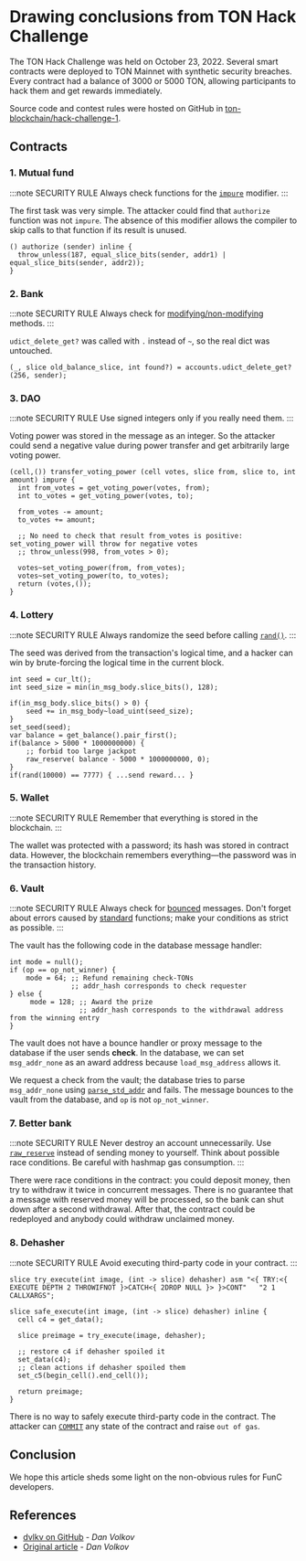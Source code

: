 
# Drawing conclusions from TON Hack Challenge

The TON Hack Challenge was held on October 23, 2022.
Several smart contracts were deployed to TON Mainnet with synthetic security breaches.
Every contract had a balance of 3000 or 5000 TON, allowing participants to hack them and get rewards immediately.

Source code and contest rules were hosted on GitHub in [ton-blockchain/hack-challenge-1](https://github.com/ton-blockchain/hack-challenge-1).

## Contracts

### 1. Mutual fund

:::note SECURITY RULE
Always check functions for the [`impure`](/v3/documentation/smart-contracts/func/docs/functions#impure-specifier) modifier.
:::

The first task was very simple. The attacker could find that `authorize` function was not `impure`. The absence of this modifier allows the compiler to skip calls to that function if its result is unused.

```func
() authorize (sender) inline {
  throw_unless(187, equal_slice_bits(sender, addr1) | equal_slice_bits(sender, addr2));
}
```

### 2. Bank

:::note SECURITY RULE
Always check for [modifying/non-modifying](/v3/documentation/smart-contracts/func/docs/statements#methods-calls) methods.
:::

`udict_delete_get?` was called with `.` instead of `~`, so the real dict was untouched.

```func
(_, slice old_balance_slice, int found?) = accounts.udict_delete_get?(256, sender);
```

### 3. DAO

:::note SECURITY RULE
Use signed integers only if you really need them.
:::

Voting power was stored in the message as an integer. So the attacker could send a negative value during power transfer and get arbitrarily large voting power.

```func
(cell,()) transfer_voting_power (cell votes, slice from, slice to, int amount) impure {
  int from_votes = get_voting_power(votes, from);
  int to_votes = get_voting_power(votes, to);

  from_votes -= amount;
  to_votes += amount;

  ;; No need to check that result from_votes is positive: set_voting_power will throw for negative votes
  ;; throw_unless(998, from_votes > 0);

  votes~set_voting_power(from, from_votes);
  votes~set_voting_power(to, to_votes);
  return (votes,());
}
```

### 4. Lottery

:::note SECURITY RULE
Always randomize the seed before calling [`rand()`](/v3/documentation/smart-contracts/func/docs/stdlib#rand).
:::

The seed was derived from the transaction's logical time, and a hacker can win by brute-forcing the logical time in the current block.

```func
int seed = cur_lt();
int seed_size = min(in_msg_body.slice_bits(), 128);

if(in_msg_body.slice_bits() > 0) {
    seed += in_msg_body~load_uint(seed_size);
}
set_seed(seed);
var balance = get_balance().pair_first();
if(balance > 5000 * 1000000000) {
    ;; forbid too large jackpot
    raw_reserve( balance - 5000 * 1000000000, 0);
}
if(rand(10000) == 7777) { ...send reward... }
```

### 5. Wallet

:::note SECURITY RULE
Remember that everything is stored in the blockchain.
:::

The wallet was protected with a password; its hash was stored in contract data. However, the blockchain remembers everything—the password was in the transaction history.

### 6. Vault

:::note SECURITY RULE
Always check for [bounced](/v3/documentation/smart-contracts/message-management/non-bounceable-messages) messages. Don't forget about errors caused by [standard](/v3/documentation/smart-contracts/func/docs/stdlib) functions; make your conditions as strict as possible.
:::

The vault has the following code in the database message handler:

```func
int mode = null();
if (op == op_not_winner) {
    mode = 64; ;; Refund remaining check-TONs
               ;; addr_hash corresponds to check requester
} else {
     mode = 128; ;; Award the prize
                 ;; addr_hash corresponds to the withdrawal address from the winning entry
}
```

The vault does not have a bounce handler or proxy message to the database if the user sends **check**. In the database, we can set `msg_addr_none` as an award address because `load_msg_address` allows it.

We request a check from the vault; the database tries to parse `msg_addr_none` using [`parse_std_addr`](/v3/documentation/smart-contracts/func/docs/stdlib#parse_std_addr) and fails. The message bounces to the vault from the database, and `op` is not `op_not_winner`.

### 7. Better bank

:::note SECURITY RULE
Never destroy an account unnecessarily. Use [`raw_reserve`](/v3/documentation/smart-contracts/func/docs/stdlib#raw_reserve) instead of sending money to yourself. Think about possible race conditions. Be careful with hashmap gas consumption.
:::

There were race conditions in the contract: you could deposit money, then try to withdraw it twice in concurrent messages. There is no guarantee that a message with reserved money will be processed, so the bank can shut down after a second withdrawal. After that, the contract could be redeployed and anybody could withdraw unclaimed money.

### 8. Dehasher

:::note SECURITY RULE
Avoid executing third-party code in your contract.
:::

```func
slice try_execute(int image, (int -> slice) dehasher) asm "<{ TRY:<{ EXECUTE DEPTH 2 THROWIFNOT }>CATCH<{ 2DROP NULL }> }>CONT"   "2 1 CALLXARGS";

slice safe_execute(int image, (int -> slice) dehasher) inline {
  cell c4 = get_data();

  slice preimage = try_execute(image, dehasher);

  ;; restore c4 if dehasher spoiled it
  set_data(c4);
  ;; clean actions if dehasher spoiled them
  set_c5(begin_cell().end_cell());

  return preimage;
}
```

There is no way to safely execute third-party code in the contract. The attacker can [`COMMIT`](/v3/documentation/smart-contracts/func/docs/stdlib#commit) any state of the contract and raise `out of gas`.

## Conclusion

We hope this article sheds some light on the non-obvious rules for FunC developers.

## References

- [dvlkv on GitHub](https://github.com/dvlkv) - _Dan Volkov_
- [Original article](https://dev.to/dvlkv/drawing-conclusions-from-ton-hack-challenge-1aep) - _Dan Volkov_

<Feedback />
